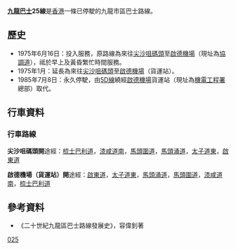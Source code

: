 {{公共汽車路線資訊
|路線名稱=九龍巴士25線
|外文名稱=KMB Route 25
|代表圖像=
|圖像尺寸=
|代表圖像二=
|圖像尺寸二=
|經營者=九龍巴士
|所屬車廠=
|路線用車=[[AEC_Regent_五型巴士|AEC Regent 五型巴士]]
|路綫資訊=
|起點站=[[尖沙咀天星碼頭|尖沙咀碼頭]]
|途經地點=[[紅磡|紅磡]]、[[土瓜灣|土瓜灣]]
|去程途經地點=
|回程途經地點=
|終點站=[[啟德機場|啟德機場（貨運站）]]
|路線性質=
|全程行駛里程=
|單程行駛里程=
|全程行車時間=
|單程行車時間=
|服務時間=
|起點站服務時間=
|終點站服務時間=
|班次頻率=
|全程收費=$1（非空調）
|分段收費站點=
|去程分段收費站點=
|回程分段收費站點=
|服務時間以外替代路線=[[九龍巴士5D線|5D線]]（取消後）
|主要競爭交通=
|備註=
}}

'''[[九龍巴士|九龍巴士]]25線'''是[[香港|香港]]一條已停駛的九龍市區巴士路線。

==歷史==
*1975年6月16日：投入服務，原路線為來往[[尖沙咀天星碼頭|尖沙咀碼頭]]至[[啟德機場|啟德機場]]（現址為[[協調道|協調道]]），祗於早上及黃昏繁忙時間服務。
*1975年1月：延長為來往[[尖沙咀天星碼頭|尖沙咀碼頭]]至[[啟德機場|啟德機場]]（貨運站）。
*1985年7月8日：永久停駛，由[[九龍巴士5D線|5D線]]繞經[[啟德機場|啟德機場]]貨運站（現址為[[機電工程署|機電工程署]]總部）取代。

==行車資料==
===行車路線===
'''尖沙咀碼頭開'''途經：[[梳士巴利道|梳士巴利道]]，[[漆咸道南|漆咸道南]]，[[馬頭圍道|馬頭圍道]]，[[馬頭涌道|馬頭涌道]]，[[太子道東|太子道東]]，[[啟東道|啟東道]]

'''啟德機場（貨運站）開'''途經：[[啟東道|啟東道]]，[[太子道東|太子道東]]，[[馬頭涌道|馬頭涌道]]，[[馬頭圍道|馬頭圍道]]，[[漆咸道南|漆咸道南]]，[[梳士巴利道|梳士巴利道]]

==參考資料==
*《二十世紀九龍區巴士路線發展史》，容偉釗著

[[Category:已取消九龍巴士路線|025]]